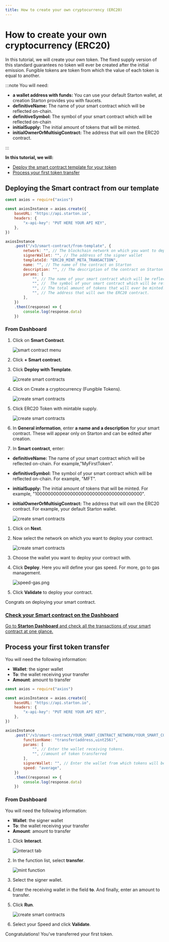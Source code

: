 ```yaml
---
title: How to create your own cryptocurrency (ERC20)
---
```



# How to create your own cryptocurrency (ERC20)

In this tutorial, we will create your own token. The fixed supply version of this standard guarantees no token will ever be created after the initial emission.
Fungible tokens are token from which the value of each token is equal to another.

:::note You will need:

-   **a wallet address with funds:** You can use your default Starton wallet, at creation Starton provides you with faucets.
-   **definitiveName:** The name of your smart contract which will be reflected on-chain.
-   **definitiveSymbol:** The symbol of your smart contract which will be reflected on-chain
-   **initialSupply:** The initial amount of tokens that will be minted.
-   **initialOwnerOrMultisigContract:** The address that will own the ERC20 contract.

:::

**In this tutorial, we will:**

-   [Deploy the smart contract template for your token](#deploying-the-smart-contract)
-   [Process your first token transfer](#minting-the-first-nft-of-your-collection)

## Deploying the Smart contract from our template

<Tabs>
<TabItem value="code" label="From Code">

```jsx showLineNumbers
const axios = require("axios")

const axiosInstance = axios.create({
	baseURL: "https://api.starton.io",
	headers: {
		"x-api-key": "PUT HERE YOUR API KEY",
	},
})

axiosInstance
	.post("/v3/smart-contract/from-template", {
		network: "", // The blockchain network on which you want to deploy your smart contract
		signerWallet: "", // The address of the signer wallet
		templateId: "ERC20_MINT_META_TRANSACTION",
		name: "", // The name of the contract on Starton
		description: "", // The description of the contract on Starton
		params: [
			"", // The name of your smart contract which will be reflected on-chain.
			"", //  The symbol of your smart contract which will be reflected on-chain
			"", // The total amount of tokens that will ever be minted.
			"", // The address that will own the ERC20 contract.
		],
	})
	.then((response) => {
		console.log(response.data)
	})
```

</TabItem>
<TabItem value="dashboard" label="From Dashboard">

### From Dashboard

1. Click on **Smart Contract**.

    ![smart contract menu](img/sc-create-erc20.png)

1. Click **+ Smart contract**.

1. Click **Deploy with Template**.

    ![create smart contracts](img/sc-deploy-erc20.png)

1. Click on Create a cryptocurrency (Fungible Tokens).

    ![create smart contracts](img/sc-usecase-erc20.png)

1. Click ERC20 Token with mintable supply.

    ![create smart contracts](img/sc-template-erc20.png)

1. In **General information**, enter **a name and a description** for your smart contract. These will appear only on Starton and can be edited after creation.
1. In **Smart contract**, enter:

-   **definitiveName:** The name of your smart contract which will be reflected on-chain. For example,"MyFirstToken".
-   **definitiveSymbol:** The symbol of your smart contract which will be reflected on-chain. For example, "MFT".
-   **initialSupply:** The initial amount of tokens that will be minted. For example, "100000000000000000000000000000000000000".
-   **initialOwnerOrMultisigContract:** The address that will own the ERC20 contract. For example, your default Starton wallet.

    ![create smart contracts](img/sc-constructor-erc20.png)

1. Click on **Next**.

1. Now select the network on which you want to deploy your contract.

    ![create smart contracts](img/sc-network-erc20.png)

1. Choose the wallet you want to deploy your contract with.

1. Click **Deploy**.
   Here you will define your gas speed. For more, go to gas management.

    ![speed-gas.png](img/speed-gas.png)

1. Click **Validate** to deploy your contract.

</TabItem>
</Tabs>

Congrats on deploying your smart contract.

<div class="row-is-multiline">

<div class="col col--2" class="cards">
	<a class="button-card button-card--vertical" href="https://app.starton.io/projects">
		<h3>Check your Smart contract on the Dashboard</h3>
		<div class="button-card__inner">
			<p color="white">
				Go to <b>Starton Dashboard</b> and check all the transactions of your smart contract at one glance.
			</p>
		</div>
	</a>
</div>

</div>

## Process your first token transfer

<Tabs>
<TabItem value="code" label="From Code">

You will need the following information:

-   **Wallet**: the signer wallet
-   **To**: the wallet receiving your transfer
-   **Amount**: amount to transfer

```jsx showLineNumbers
const axios = require("axios")

const axiosInstance = axios.create({
	baseURL: "https://api.starton.io",
	headers: {
		"x-api-key": "PUT HERE YOUR API KEY",
	},
})

axiosInstance
	.post("/v3/smart-contract/YOUR_SMART_CONTRACT_NETWORK/YOUR_SMART_CONTRACT_ADDRESS/call", {
		functionName: "transfer(address,uint256)",
		params: [
			"", // Enter the wallet receiving tokens.
			"", //amount of token transferred
		],
		signerWallet: "", // Enter the wallet from which tokens will be transferred.
		speed: "average",
	})
	.then((response) => {
		console.log(response.data)
	})
```

</TabItem>
<TabItem value="dashboard" label="From Dashboard">

### From Dashboard

You will need the following information:

-   **Wallet**: the signer wallet
-   **To**: the wallet receiving your transfer
-   **Amount**: amount to transfer

1. Click **Interact**.

    ![interact tab](img/sc-interact-erc20.png)

1. In the function list, select **transfer**.

    ![mint function](img/sc-transfer-erc20.png)

1. Select the signer wallet.

1. Enter the receiving wallet in the field **to**. And finally, enter an amount to transfer.

1. Click **Run**.

    ![create smart contracts](img/sc-network-erc20.png)

1. Select your Speed and click **Validate**.

</TabItem>
</Tabs>

Congratulations! You've transferred your first token.
